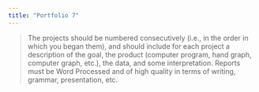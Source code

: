 ```yaml
---
title: "Portfolio 7"
---
```


> The projects should be numbered consecutively (i.e., in the order in which you began them), and should include for each project a description of the goal, the product (computer program, hand graph, computer graph, etc.), the data, and some interpretation. Reports must be Word Processed and of high quality in terms of writing, grammar, presentation, etc.
